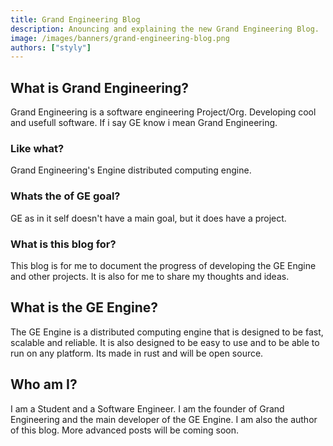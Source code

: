 ```yaml
---
title: Grand Engineering Blog
description: Anouncing and explaining the new Grand Engineering Blog.
image: /images/banners/grand-engineering-blog.png
authors: ["styly"]
---
```

## What is Grand Engineering?
Grand Engineering is a software engineering Project/Org. Developing cool and usefull software. If i say GE know i mean Grand Engineering.
### Like what?
Grand Engineering's Engine distributed computing engine.
### Whats the of GE goal?
GE as in it self doesn't have a main goal, but it does have a project.
### What is this blog for?
This blog is for me to document the progress of developing the GE Engine and other projects. It is also for me to share my thoughts and ideas.
## What is the GE Engine?
The GE Engine is a distributed computing engine that is designed to be fast, scalable and reliable. It is also designed to be easy to use and to be able to run on any platform.
Its made in rust and will be open source.
## Who am I?
I am a Student and a Software Engineer. I am the founder of Grand Engineering and the main developer of the GE Engine. I am also the author of this blog.
More advanced posts will be coming soon.
